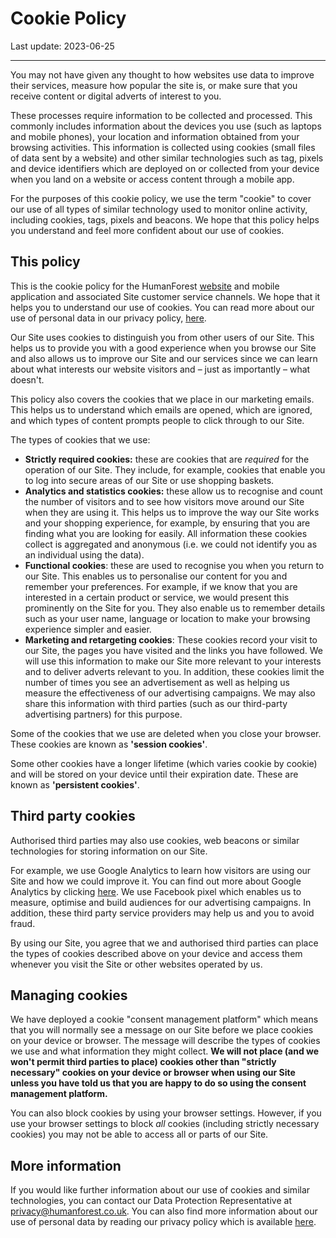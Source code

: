 # Cookie Policy

Last update: 2023-06-25

---

You may not have given any thought to how websites use data to improve their services, measure how popular the site is, or make sure that you receive content or digital adverts of interest to you.

These processes require information to be collected and processed. This commonly includes information about the devices you use (such as laptops and mobile phones), your location and information obtained from your browsing activities. This information is collected using cookies (small files of data sent by a website) and other similar technologies such as tag, pixels and device identifiers which are deployed on or collected from your device when you land on a website or access content through a mobile app.

For the purposes of this cookie policy, we use the term "cookie" to cover our use of all types of similar technology used to monitor online activity, including cookies, tags, pixels and beacons. We hope that this policy helps you understand and feel more confident about our use of cookies.

## This policy


This is the cookie policy for the HumanForest [website](https://parcel.humanforest.co.uk/new-booking) and mobile application and associated Site customer service channels. We hope that it helps you to understand our use of cookies. You can read more about our use of personal data in our privacy policy, [here](/privacy-policy).



Our Site uses cookies to distinguish you from other users of our Site. This helps us to provide you with a good experience when you browse our Site and also allows us to improve our Site and our services since we can learn about what interests our website visitors and – just as importantly – what doesn't.

This policy also covers the cookies that we place in our marketing emails. This helps us to understand which emails are opened, which are ignored, and which types of content prompts people to click through to our Site.

The types of cookies that we use:

- **Strictly required cookies:** these are cookies that are _required_ for the operation of our Site. They include, for example, cookies that enable you to log into secure areas of our Site or use shopping baskets.
- **Analytics and statistics cookies:** these allow us to recognise and count the number of visitors and to see how visitors move around our Site when they are using it. This helps us to improve the way our Site works and your shopping experience, for example, by ensuring that you are finding what you are looking for easily. All information these cookies collect is aggregated and anonymous (i.e. we could not identify you as an individual using the data).
- **Functional cookies**: these are used to recognise you when you return to our Site. This enables us to personalise our content for you and remember your preferences. For example, if we know that you are interested in a certain product or service, we would present this prominently on the Site for you. They also enable us to remember details such as your user name, language or location to make your browsing experience simpler and easier.
- **Marketing and retargeting cookies**: These cookies record your visit to our Site, the pages you have visited and the links you have followed. We will use this information to make our Site more relevant to your interests and to deliver adverts relevant to you. In addition, these cookies limit the number of times you see an advertisement as well as helping us measure the effectiveness of our advertising campaigns. We may also share this information with third parties (such as our third-party advertising partners) for this purpose.

Some of the cookies that we use are deleted when you close your browser. These cookies are known as **'session cookies'**.

Some other cookies have a longer lifetime (which varies cookie by cookie) and will be stored on your device until their expiration date. These are known as **'persistent cookies'**.

## Third party cookies

Authorised third parties may also use cookies, web beacons or similar technologies for storing information on our Site.

For example, we use Google Analytics to learn how visitors are using our Site and how we could improve it. You can find out more about Google Analytics by clicking [here](https://support.google.com/analytics/answer/6004245). We use Facebook pixel which enables us to measure, optimise and build audiences for our advertising campaigns. In addition, these third party service providers may help us and you to avoid fraud.

By using our Site, you agree that we and authorised third parties can place the types of cookies described above on your device and access them whenever you visit the Site or other websites operated by us.

## Managing cookies

We have deployed a cookie "consent management platform" which means that you will normally see a message on our Site before we place cookies on your device or browser. The message will describe the types of cookies we use and what information they might collect. **We will not place (and we won't permit third parties to place) cookies other than "strictly necessary" cookies on your device or browser when using our Site unless you have told us that you are happy to do so using the consent management platform.**

You can also block cookies by using your browser settings. However, if you use your browser settings to block _all_ cookies (including strictly necessary cookies) you may not be able to access all or parts of our Site.

## More information

If you would like further information about our use of cookies and similar technologies, you can contact our Data Protection Representative at privacy@humanforest.co.uk. You can also find more information about our use of personal data by reading our privacy policy which is available [here](/privacy-policy).

